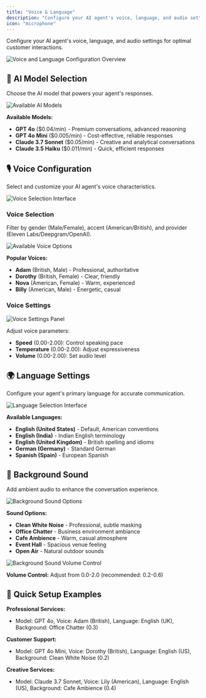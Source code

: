 ```yaml
---
title: "Voice & Language"
description: "Configure your AI agent's voice, language, and audio settings"
icon: "microphone"
---
```


Configure your AI agent's voice, language, and audio settings for optimal customer interactions.

<img
  src="/images/ai/AI-agent/edit/voices-languages/overview.png"
  alt="Voice and Language Configuration Overview"
  className="rounded-lg border shadow-sm"
/>

## 🤖 AI Model Selection

Choose the AI model that powers your agent's responses.

<img
  src="/images/ai/AI-agent/edit/voices-languages/available-models.png"
  alt="Available AI Models"
  className="rounded-lg border shadow-sm"
/>

**Available Models:**
- **GPT 4o** ($0.04/min) - Premium conversations, advanced reasoning
- **GPT 4o Mini** ($0.005/min) - Cost-effective, reliable responses
- **Claude 3.7 Sonnet** ($0.05/min) - Creative and analytical conversations
- **Claude 3.5 Haiku** ($0.011/min) - Quick, efficient responses

## 🎙️ Voice Configuration

Select and customize your AI agent's voice characteristics.

<img
  src="/images/ai/AI-agent/edit/voices-languages/voice-selection.png"
  alt="Voice Selection Interface"
  className="rounded-lg border shadow-sm"
/>

### Voice Selection
Filter by gender (Male/Female), accent (American/British), and provider (Eleven Labs/Deepgram/OpenAI).

<img
  src="/images/ai/AI-agent/edit/voices-languages/voice-lists.png"
  alt="Available Voice Options"
  className="rounded-lg border shadow-sm"
/>

**Popular Voices:**
- **Adam** (British, Male) - Professional, authoritative
- **Dorothy** (British, Female) - Clear, friendly
- **Nova** (American, Female) - Warm, experienced
- **Billy** (American, Male) - Energetic, casual

### Voice Settings

<img
  src="/images/ai/AI-agent/edit/voices-languages/voice-setting.png"
  alt="Voice Settings Panel"
  className="rounded-lg border shadow-sm"
/>

Adjust voice parameters:
- **Speed** (0.00-2.00): Control speaking pace
- **Temperature** (0.00-2.00): Adjust expressiveness
- **Volume** (0.00-2.00): Set audio level

## 🌍 Language Settings

Configure your agent's primary language for accurate communication.

<img
  src="/images/ai/AI-agent/edit/voices-languages/languages.png"
  alt="Language Selection Interface"
  className="rounded-lg border shadow-sm"
/>

**Available Languages:**
- **English (United States)** - Default, American conventions
- **English (India)** - Indian English terminology
- **English (United Kingdom)** - British spelling and idioms
- **German (Germany)** - Standard German
- **Spanish (Spain)** - European Spanish

## 🎵 Background Sound

Add ambient audio to enhance the conversation experience.

<img
  src="/images/ai/AI-agent/edit/voices-languages/background-sound.png"
  alt="Background Sound Options"
  className="rounded-lg border shadow-sm"
/>

**Sound Options:**
- **Clean White Noise** - Professional, subtle masking
- **Office Chatter** - Business environment ambiance
- **Cafe Ambience** - Warm, casual atmosphere
- **Event Hall** - Spacious venue feeling
- **Open Air** - Natural outdoor sounds

<img
  src="/images/ai/AI-agent/edit/voices-languages/background-sound-volume.png"
  alt="Background Sound Volume Control"
  className="rounded-lg border shadow-sm"
/>

**Volume Control:** Adjust from 0.0-2.0 (recommended: 0.2-0.6)

## 🎯 Quick Setup Examples

**Professional Services:**
- Model: GPT 4o, Voice: Adam (British), Language: English (UK), Background: Office Chatter (0.3)

**Customer Support:**
- Model: GPT 4o Mini, Voice: Dorothy (British), Language: English (US), Background: Clean White Noise (0.2)

**Creative Services:**
- Model: Claude 3.7 Sonnet, Voice: Lily (American), Language: English (US), Background: Cafe Ambience (0.4)
